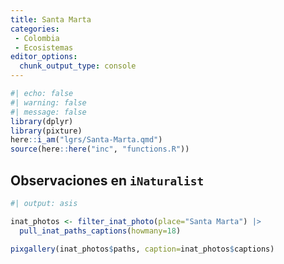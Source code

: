 ```yaml
---
title: Santa Marta
categories:
 - Colombia
 - Ecosistemas
editor_options: 
  chunk_output_type: console
---
```


```r
#| echo: false
#| warning: false
#| message: false
library(dplyr)
library(pixture)
here::i_am("lgrs/Santa-Marta.qmd")
source(here::here("inc", "functions.R"))
```

## Observaciones en `iNaturalist`

```r
#| output: asis

inat_photos <- filter_inat_photo(place="Santa Marta") |>
  pull_inat_paths_captions(howmany=18)

pixgallery(inat_photos$paths, caption=inat_photos$captions)

```